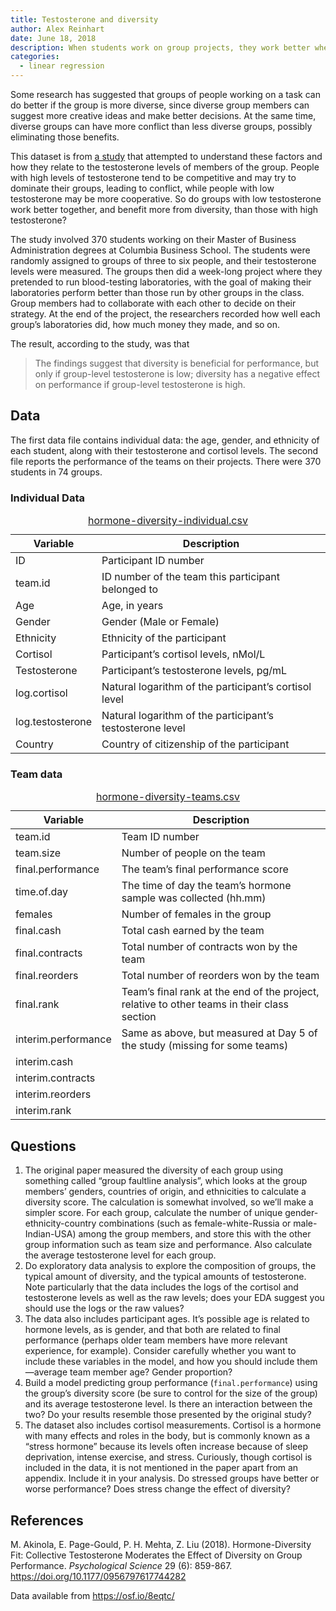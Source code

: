 ```yaml
---
title: Testosterone and diversity
author: Alex Reinhart
date: June 18, 2018
description: When students work on group projects, they work better when their groups are diverse. This study asked if that depends on the testosterone level of the group, and if high-testosterone groups benefit less from diversity.
categories:
  - linear regression
---
```


Some research has suggested that groups of people working on a task can do
better if the group is more diverse, since diverse group members can suggest
more creative ideas and make better decisions. At the same time, diverse groups
can have more conflict than less diverse groups, possibly eliminating those
benefits.

This dataset is from [a study](https://doi.org/10.1177/0956797617744282) that
attempted to understand these factors and how they relate to the testosterone
levels of members of the group. People with high levels of testosterone tend to
be competitive and may try to dominate their groups, leading to conflict, while
people with low testosterone may be more cooperative. So do groups with low
testosterone work better together, and benefit more from diversity, than those
with high testosterone?

The study involved 370 students working on their Master of Business
Administration degrees at Columbia Business School. The students were randomly
assigned to groups of three to six people, and their testosterone levels were
measured. The groups then did a week-long project where they pretended to run
blood-testing laboratories, with the goal of making their laboratories perform
better than those run by other groups in the class. Group members had to
collaborate with each other to decide on their strategy. At the end of the
project, the researchers recorded how well each group's laboratories did, how
much money they made, and so on.

The result, according to the study, was that

> The findings suggest that diversity is beneficial for performance, but only if
> group-level testosterone is low; diversity has a negative effect on
> performance if group-level testosterone is high.

## Data

The first data file contains individual data: the age, gender, and ethnicity of
each student, along with their testosterone and cortisol levels. The second file
reports the performance of the teams on their projects. There were 370 students
in 74 groups.

### Individual Data

| Variable | Description |
|----|-------------|
| ID 	| Participant ID number |
| team.id 	| ID number of the team this participant belonged to |
| Age 	| Age, in years |
| Gender 	| Gender (Male or Female) |
| Ethnicity 	| Ethnicity of the participant |
| Cortisol 	| Participant's cortisol levels, nMol/L |
| Testosterone 	| Participant's testosterone levels, pg/mL |
| log.cortisol 	| Natural logarithm of the participant's cortisol level |
| log.testosterone	| Natural logarithm of the participant's testosterone level |
| Country 	| Country of citizenship of the participant  |
: [hormone-diversity-individual.csv](../data/hormone-diversity-individual.csv)

### Team data

| Variable | Description |
|----|-------------|
| team.id 	| Team ID number |
| team.size 	| Number of people on the team |
| final.performance 	| The team's final performance score |
| time.of.day 	| The time of day the team's hormone sample was collected (hh.mm) |
| females 	| Number of females in the group |
| final.cash 	| Total cash earned by the team |
| final.contracts 	| Total number of contracts won by the team |
| final.reorders 	| Total number of reorders won by the team |
| final.rank 	| Team's final rank at the end of the project, relative to other teams in their class section |
| interim.performance	| Same as above, but measured at Day 5 of the study (missing for some teams) |
| interim.cash 	 | |
| interim.contracts 	 | |
| interim.reorders 	 | |
| interim.rank 	 | |
: [hormone-diversity-teams.csv](../data/hormone-diversity-teams.csv)

## Questions

1. The original paper measured the diversity of each group using something
   called "group faultline analysis", which looks at the group members' genders,
   countries of origin, and ethnicities to calculate a diversity score. The
   calculation is somewhat involved, so we'll make a simpler score. For each
   group, calculate the number of unique gender-ethnicity-country combinations
   (such as female-white-Russia or male-Indian-USA) among the group members, and
   store this with the other group information such as team size and
   performance. Also calculate the average testosterone level for each group.
2. Do exploratory data analysis to explore the composition of groups, the
   typical amount of diversity, and the typical amounts of testosterone. Note
   particularly that the data includes the logs of the cortisol and testosterone
   levels as well as the raw levels; does your EDA suggest you should use the
   logs or the raw values?
3. The data also includes participant ages. It's possible age is related to
   hormone levels, as is gender, and that both are related to final performance
   (perhaps older team members have more relevant experience, for example).
   Consider carefully whether you want to include these variables in the model,
   and how you should include them---average team member age? Gender
   proportion?
4. Build a model predicting group performance (`final.performance`) using the
   group's diversity score (be sure to control for the size of the group) and
   its average testosterone level. Is there an interaction between the two? Do
   your results resemble those presented by the original study?
5. The dataset also includes cortisol measurements. Cortisol is a hormone with
   many effects and roles in the body, but is commonly known as a "stress
   hormone" because its levels often increase because of sleep deprivation,
   intense exercise, and stress. Curiously, though cortisol is included in the
   data, it is not mentioned in the paper apart from an appendix. Include it in
   your analysis. Do stressed groups have better or worse performance? Does
   stress change the effect of diversity?

## References

M. Akinola, E. Page-Gould, P. H. Mehta, Z. Liu (2018). Hormone-Diversity Fit:
Collective Testosterone Moderates the Effect of Diversity on Group Performance.
*Psychological Science* 29 (6): 859-867.
<https://doi.org/10.1177/0956797617744282>

Data available from <https://osf.io/8eqtc/>
